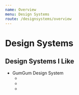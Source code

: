 ```yaml
---
name: Overview
menu: Design Systems
route: /designsystems/overview
---
```



# Design Systems

## Design Systems I Like

- GumGum Design System
  - <ExternalLink
      href="https://ds.gumgum.com/stable/index.html#"
      text="GumGum Design System"
    />
  - <ExternalLink
      href="https://ds.gumgum.com/stable/md/docs/index.html"
      text="GumGum Design System Docs"
    />
  - <ExternalLink
      href="https://gumdrops.gumgum.com/"
      text="GumGum Design System - Storybook"
    />
